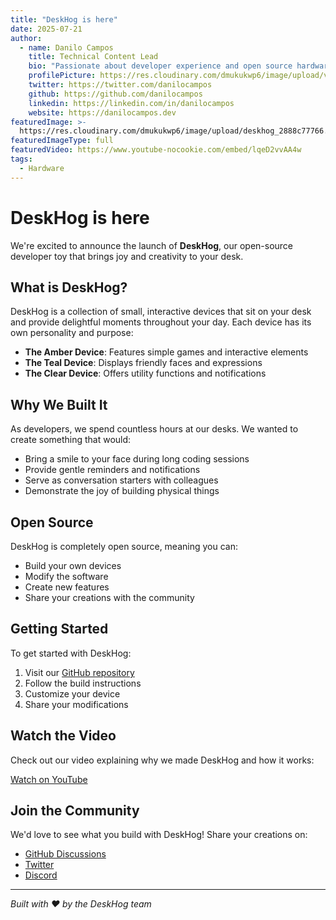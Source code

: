 ```yaml
---
title: "DeskHog is here"
date: 2025-07-21
author:
  - name: Danilo Campos
    title: Technical Content Lead
    bio: "Passionate about developer experience and open source hardware. Building tools that make developers smile."
    profilePicture: https://res.cloudinary.com/dmukukwp6/image/upload/v1/author-profiles/danilo-campos.jpg
    twitter: https://twitter.com/danilocampos
    github: https://github.com/danilocampos
    linkedin: https://linkedin.com/in/danilocampos
    website: https://danilocampos.dev
featuredImage: >-
  https://res.cloudinary.com/dmukukwp6/image/upload/deskhog_2888c77766.jpg
featuredImageType: full
featuredVideo: https://www.youtube-nocookie.com/embed/lqeD2vvAA4w
tags:
  - Hardware
---
```


# DeskHog is here

We're excited to announce the launch of **DeskHog**, our open-source developer toy that brings joy and creativity to your desk.

## What is DeskHog?

DeskHog is a collection of small, interactive devices that sit on your desk and provide delightful moments throughout your day. Each device has its own personality and purpose:

- **The Amber Device**: Features simple games and interactive elements
- **The Teal Device**: Displays friendly faces and expressions
- **The Clear Device**: Offers utility functions and notifications

## Why We Built It

As developers, we spend countless hours at our desks. We wanted to create something that would:
- Bring a smile to your face during long coding sessions
- Provide gentle reminders and notifications
- Serve as conversation starters with colleagues
- Demonstrate the joy of building physical things

## Open Source

DeskHog is completely open source, meaning you can:
- Build your own devices
- Modify the software
- Create new features
- Share your creations with the community

## Getting Started

To get started with DeskHog:

1. Visit our [GitHub repository](https://github.com/your-org/deskhog)
2. Follow the build instructions
3. Customize your device
4. Share your modifications

## Watch the Video

Check out our video explaining why we made DeskHog and how it works:

[Watch on YouTube](https://www.youtube.com/watch?v=lqeD2vvAA4w)

## Join the Community

We'd love to see what you build with DeskHog! Share your creations on:
- [GitHub Discussions](https://github.com/your-org/deskhog/discussions)
- [Twitter](https://twitter.com/deskhog)
- [Discord](https://discord.gg/deskhog)

---

*Built with ❤️ by the DeskHog team* 